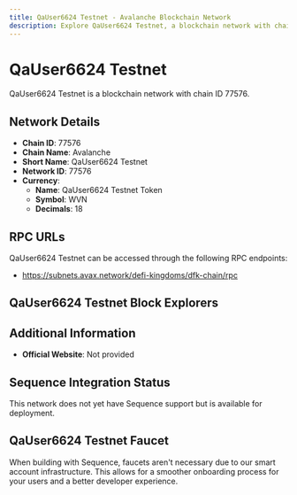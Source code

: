```yaml
--- 
title: QaUser6624 Testnet - Avalanche Blockchain Network
description: Explore QaUser6624 Testnet, a blockchain network with chain ID 77576. Learn about its native currency, QaUser6624 Testnet Token, and how to interact with the network.
---
```


# QaUser6624 Testnet

QaUser6624 Testnet is a blockchain network with chain ID 77576.

## Network Details

- **Chain ID**: 77576
- **Chain Name**: Avalanche
- **Short Name**: QaUser6624 Testnet
- **Network ID**: 77576
- **Currency**: 
  - **Name**: QaUser6624 Testnet Token
  - **Symbol**: WVN
  - **Decimals**: 18

## RPC URLs

QaUser6624 Testnet can be accessed through the following RPC endpoints:

- https://subnets.avax.network/defi-kingdoms/dfk-chain/rpc

## QaUser6624 Testnet Block Explorers



## Additional Information

- **Official Website**: Not provided

## Sequence Integration Status

This network does not yet have Sequence support but is available for deployment.

## QaUser6624 Testnet Faucet

When building with Sequence, faucets aren't necessary due to our smart account infrastructure. This allows for a smoother onboarding process for your users and a better developer experience.
